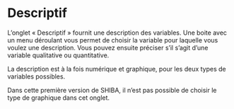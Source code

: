 


# Descriptif

L’onglet « Descriptif » fournit une description des variables. Une boite avec un menu déroulant vous permet de choisir la variable pour laquelle vous voulez une description. Vous pouvez ensuite préciser s’il s’agit d’une variable qualitative ou quantitative. 

La description est à la fois numérique et graphique, pour les deux types de variables possibles. 

Dans cette première version de SHIBA, il n’est pas possible de choisir le type de graphique dans cet onglet. 
